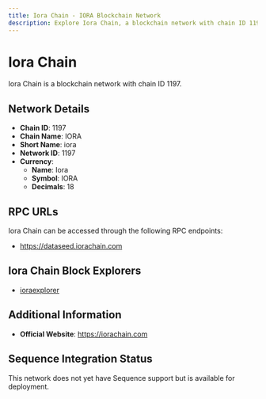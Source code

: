 ```yaml
--- 
title: Iora Chain - IORA Blockchain Network
description: Explore Iora Chain, a blockchain network with chain ID 1197. Learn about its native currency, Iora, and how to interact with the network.
---
```


# Iora Chain

Iora Chain is a blockchain network with chain ID 1197.

## Network Details

- **Chain ID**: 1197
- **Chain Name**: IORA
- **Short Name**: iora
- **Network ID**: 1197
- **Currency**: 
  - **Name**: Iora
  - **Symbol**: IORA
  - **Decimals**: 18

## RPC URLs

Iora Chain can be accessed through the following RPC endpoints:

- https://dataseed.iorachain.com

## Iora Chain Block Explorers

- [ioraexplorer](https://explorer.iorachain.com)

## Additional Information

- **Official Website**: https://iorachain.com

## Sequence Integration Status

This network does not yet have Sequence support but is available for deployment.
